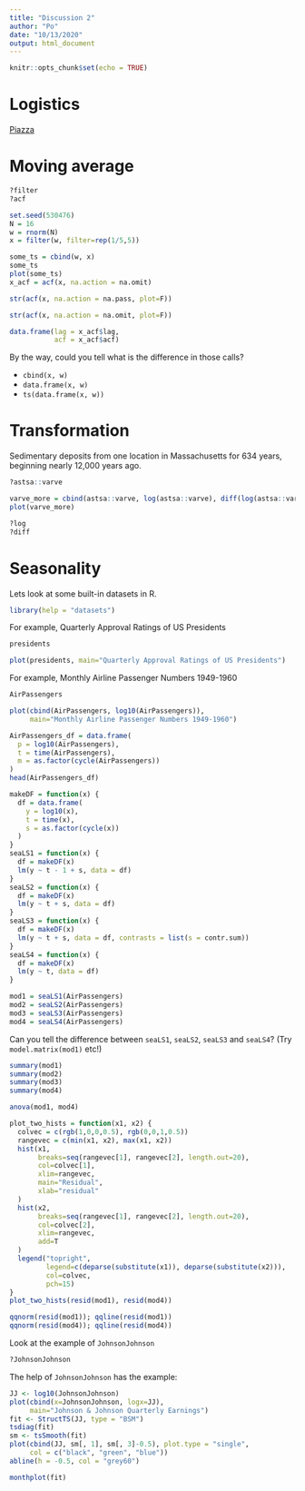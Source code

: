 ```yaml
---
title: "Discussion 2"
author: "Po"
date: "10/13/2020"
output: html_document
---
```


```r
knitr::opts_chunk$set(echo = TRUE)
```

# Logistics

[Piazza](https://piazza.com/uc_davis/fall2020/sta137/home)

# Moving average

```r
?filter
?acf
```

```r
set.seed(530476)
N = 16
w = rnorm(N)
x = filter(w, filter=rep(1/5,5))

some_ts = cbind(w, x)
some_ts
plot(some_ts)
x_acf = acf(x, na.action = na.omit)
```


```r
str(acf(x, na.action = na.pass, plot=F))
```
```r
str(acf(x, na.action = na.omit, plot=F))
```


```r
data.frame(lag = x_acf$lag,
           acf = x_acf$acf)
```

By the way, could you tell what is the difference in those calls?

- `cbind(x, w)`
- `data.frame(x, w)`
- `ts(data.frame(x, w))`

# Transformation

Sedimentary deposits from one location in Massachusetts for 634 years, beginning nearly 12,000 years ago.
```r
?astsa::varve
```

```r
varve_more = cbind(astsa::varve, log(astsa::varve), diff(log(astsa::varve)))
plot(varve_more)
```

```r
?log
?diff
```

# Seasonality

Lets look at some built-in datasets in R.
```r
library(help = "datasets")
```

For example, Quarterly Approval Ratings of US Presidents
```r
presidents
```

```r
plot(presidents, main="Quarterly Approval Ratings of US Presidents")
```

For example, Monthly Airline Passenger Numbers 1949-1960
```r
AirPassengers
```
```r
plot(cbind(AirPassengers, log10(AirPassengers)),
     main="Monthly Airline Passenger Numbers 1949-1960")
```

```r
AirPassengers_df = data.frame(
  p = log10(AirPassengers),
  t = time(AirPassengers),
  m = as.factor(cycle(AirPassengers))
)
head(AirPassengers_df)
```

```r
makeDF = function(x) {
  df = data.frame(
    y = log10(x),
    t = time(x),
    s = as.factor(cycle(x))
  )
}
seaLS1 = function(x) {
  df = makeDF(x)
  lm(y ~ t - 1 + s, data = df)
}
seaLS2 = function(x) {
  df = makeDF(x)
  lm(y ~ t + s, data = df)
}
seaLS3 = function(x) {
  df = makeDF(x)
  lm(y ~ t + s, data = df, contrasts = list(s = contr.sum))
}
seaLS4 = function(x) {
  df = makeDF(x)
  lm(y ~ t, data = df)
}

mod1 = seaLS1(AirPassengers)
mod2 = seaLS2(AirPassengers)
mod3 = seaLS3(AirPassengers)
mod4 = seaLS4(AirPassengers)
```

Can you tell the difference between `seaLS1`, `seaLS2`, `seaLS3` and `seaLS4`? (Try `model.matrix(mod1)` etc!)

```r
summary(mod1)
summary(mod2)
summary(mod3)
summary(mod4)

anova(mod1, mod4)
```

```r
plot_two_hists = function(x1, x2) {
  colvec = c(rgb(1,0,0,0.5), rgb(0,0,1,0.5))
  rangevec = c(min(x1, x2), max(x1, x2))
  hist(x1,
       breaks=seq(rangevec[1], rangevec[2], length.out=20),
       col=colvec[1],
       xlim=rangevec,
       main="Residual",
       xlab="residual"
  )
  hist(x2,
       breaks=seq(rangevec[1], rangevec[2], length.out=20),
       col=colvec[2],
       xlim=rangevec,
       add=T
  )
  legend("topright",
         legend=c(deparse(substitute(x1)), deparse(substitute(x2))),
         col=colvec,
         pch=15)
}
plot_two_hists(resid(mod1), resid(mod4))

qqnorm(resid(mod1)); qqline(resid(mod1))
qqnorm(resid(mod4)); qqline(resid(mod4))
```

Look at the example of `JohnsonJohnson`
```r
?JohnsonJohnson
```

The help of `JohnsonJohnson` has the example:
```r
JJ <- log10(JohnsonJohnson)
plot(cbind(x=JohnsonJohnson, logx=JJ),
     main="Johnson & Johnson Quarterly Earnings")
fit <- StructTS(JJ, type = "BSM")
tsdiag(fit)
sm <- tsSmooth(fit)
plot(cbind(JJ, sm[, 1], sm[, 3]-0.5), plot.type = "single",
     col = c("black", "green", "blue"))
abline(h = -0.5, col = "grey60")

monthplot(fit)
```

